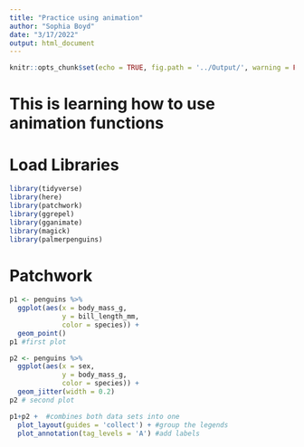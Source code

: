 ```yaml
---
title: "Practice using animation"
author: "Sophia Boyd"
date: "3/17/2022"
output: html_document
---
```


```r
knitr::opts_chunk$set(echo = TRUE, fig.path = '../Output/', warning = FALSE, message = FALSE))
```
# This is learning how to use animation functions


# Load Libraries
```r
library(tidyverse)
library(here)
library(patchwork)
library(ggrepel)
library(gganimate)
library(magick)
library(palmerpenguins)
```

# Patchwork
```r
p1 <- penguins %>% 
  ggplot(aes(x = body_mass_g,
             y = bill_length_mm,
             color = species)) +
  geom_point()
p1 #first plot

p2 <- penguins %>% 
  ggplot(aes(x = sex,
             y = body_mass_g,
             color = species)) +
  geom_jitter(width = 0.2)
p2 # second plot

p1+p2 +  #combines both data sets into one
  plot_layout(guides = 'collect') + #group the legends
  plot_annotation(tag_levels = 'A') #add labels
```




